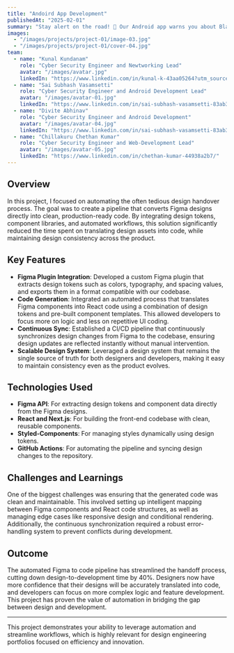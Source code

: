 ```yaml
---
title: "Andoird App Development"
publishedAt: "2025-02-01"
summary: "Stay alert on the road! 🚧 Our Android app warns you about Black Zones—high-risk areas with potential dangers. Get real-time alerts, navigate safely, and avoid hazardous routes. Drive smart, stay safe! 🛑🚦."
images:
  - "/images/projects/project-01/image-03.jpg"
  - "/images/projects/project-01/cover-04.jpg"
team:
  - name: "Kunal Kundanam"
    role: "Cyber Security Engineer and Newtworking Lead"
    avatar: "/images/avatar.jpg"
    linkedIn: "https://www.linkedin.com/in/kunal-k-43aa05264?utm_source=share&utm_campaign=share_via&utm_content=profile&utm_medium=android_app"
  - name: "Sai Subhash Vasamsetti"
    role: "Cyber Security Engineer and Android Development Lead"
    avatar: "/images/avatar-01.jpg"
    linkedIn: "https://www.linkedin.com/in/sai-subhash-vasamsetti-83ab3b264/"
  - name: "Divite Abhinav"
    role: "Cyber Security Engineer and Android Development"
    avatar: "/images/avatar-04.jpg"
    linkedIn: "https://www.linkedin.com/in/sai-subhash-vasamsetti-83ab3b264/"
  - name: "Chillakuru Chethan Kumar"
    role: "Cyber Security Engineer and Web-Development Lead"
    avatar: "/images/avatar-05.jpg"
    linkedIn: "https://www.linkedin.com/in/chethan-kumar-44938a2b7/"
---
```


## Overview

In this project, I focused on automating the often tedious design handover process. The goal was to create a pipeline that converts Figma designs directly into clean, production-ready code. By integrating design tokens, component libraries, and automated workflows, this solution significantly reduced the time spent on translating design assets into code, while maintaining design consistency across the product.

## Key Features

- **Figma Plugin Integration**: Developed a custom Figma plugin that extracts design tokens such as colors, typography, and spacing values, and exports them in a format compatible with our codebase.
- **Code Generation**: Integrated an automated process that translates Figma components into React code using a combination of design tokens and pre-built component templates. This allowed developers to focus more on logic and less on repetitive UI coding.
- **Continuous Sync**: Established a CI/CD pipeline that continuously synchronizes design changes from Figma to the codebase, ensuring design updates are reflected instantly without manual intervention.
- **Scalable Design System**: Leveraged a design system that remains the single source of truth for both designers and developers, making it easy to maintain consistency even as the product evolves.

## Technologies Used

- **Figma API**: For extracting design tokens and component data directly from the Figma designs.
- **React and Next.js**: For building the front-end codebase with clean, reusable components.
- **Styled-Components**: For managing styles dynamically using design tokens.
- **GitHub Actions**: For automating the pipeline and syncing design changes to the repository.

## Challenges and Learnings

One of the biggest challenges was ensuring that the generated code was clean and maintainable. This involved setting up intelligent mapping between Figma components and React code structures, as well as managing edge cases like responsive design and conditional rendering. Additionally, the continuous synchronization required a robust error-handling system to prevent conflicts during development.

## Outcome

The automated Figma to code pipeline has streamlined the handoff process, cutting down design-to-development time by 40%. Designers now have more confidence that their designs will be accurately translated into code, and developers can focus on more complex logic and feature development. This project has proven the value of automation in bridging the gap between design and development.

---

This project demonstrates your ability to leverage automation and streamline workflows, which is highly relevant for design engineering portfolios focused on efficiency and innovation.